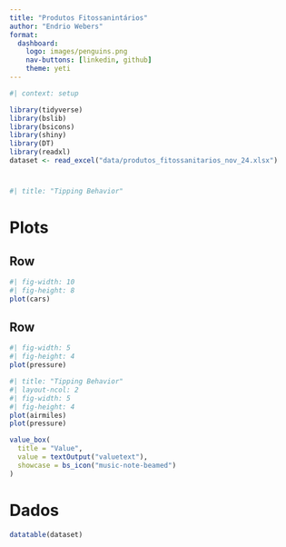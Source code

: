 ```yaml
--- 
title: "Produtos Fitossanintários"
author: "Endrio Webers"
format: 
  dashboard:
    logo: images/penguins.png
    nav-buttons: [linkedin, github]
    theme: yeti
--- 
```


```r
#| context: setup

library(tidyverse)
library(bslib)
library(bsicons)
library(shiny)
library(DT)
library(readxl)
dataset <- read_excel("data/produtos_fitossanitarios_nov_24.xlsx")

```



# {.sidebar}


```r
#| title: "Tipping Behavior"


```


# Plots

## Row {height="65%"}

```r
#| fig-width: 10
#| fig-height: 8
plot(cars)
```

## Row {height="35%"}
        
```r
#| fig-width: 5
#| fig-height: 4
plot(pressure)
```
    
```r
#| title: "Tipping Behavior"
#| layout-ncol: 2
#| fig-width: 5
#| fig-height: 4
plot(airmiles)
plot(pressure)
```


```r

value_box(
  title = "Value",
  value = textOutput("valuetext"),
  showcase = bs_icon("music-note-beamed")
)

```

# Dados

```r
datatable(dataset)
```

